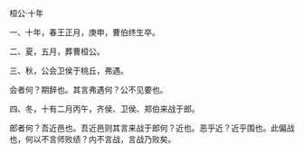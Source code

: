 

桓公·十年

一、十年，春王正月，庚申，曹伯终生卒。

二、夏，五月，葬曹桓公。

三、秋，公会卫侯于桃丘，弗遇。

会者何？期辞也。其言弗遇何？公不见要也。

四、冬，十有二月丙午，齐侯、卫侯、郑伯来战于郎。

郎者何？吾近邑也。吾近邑则其言来战于郎何？近也。恶乎近？近乎围也。此偏战也，何以不言师败绩？内不言战，言战乃败矣。

